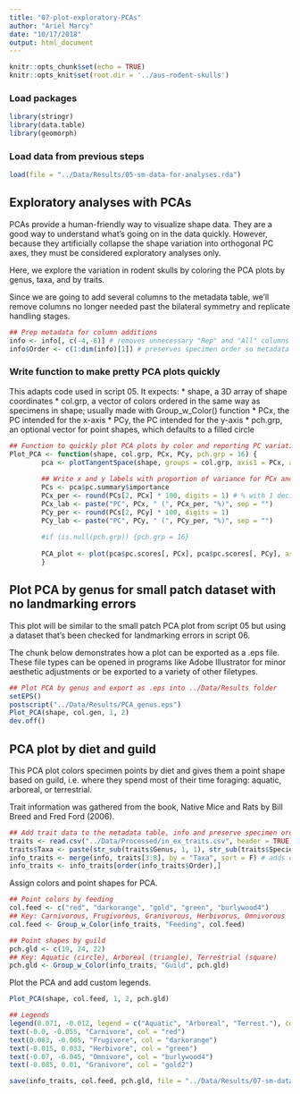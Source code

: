 ```yaml
---
title: "07-plot-exploratory-PCAs"
author: "Ariel Marcy"
date: "10/17/2018"
output: html_document
---
```


```r
knitr::opts_chunk$set(echo = TRUE)
knitr::opts_knit$set(root.dir = '../aus-rodent-skulls')
```

### Load packages
```r
library(stringr)
library(data.table)
library(geomorph)
```

### Load data from previous steps
```r
load(file = "../Data/Results/05-sm-data-for-analyses.rda")
```

## Exploratory analyses with PCAs
PCAs provide a human-friendly way to visualize shape data. They are a good way to understand what's going on in the data quickly. However, because they artificially collapse the shape variation into orthogonal PC axes, they must be considered exploratory analyses only. 

Here, we explore the variation in rodent skulls by coloring the PCA plots by genus, taxa, and by traits.

Since we are going to add several columns to the metadata table, we'll remove columns no longer needed past the bilateral symmetry and replicate handling stages. 
```r
## Prep metadata for column additions
info <- info[, c(-4,-6)] # removes unnecessary "Rep" and "All" columns
info$Order <- c(1:dim(info)[1]) # preserves specimen order so metadata matches shape data
```

### Write function to make pretty PCA plots quickly
This adapts code used in script 05. It expects:
* shape, a 3D array of shape coordinates
* col.grp, a vector of colors ordered in the same way as specimens in shape; usually made with Group_w_Color() function
* PCx, the PC intended for the x-axis
* PCy, the PC intended for the y-axis
* pch.grp, an optional vector for point shapes, which defaults to a filled circle
```r
## Function to quickly plot PCA plots by color and reporting PC variation in %
Plot_PCA <- function(shape, col.grp, PCx, PCy, pch.grp = 16) {
        pca <- plotTangentSpace(shape, groups = col.grp, axis1 = PCx, axis2 = PCy, verbose = T)
        
        ## Write x and y labels with proportion of variance for PCx and PCy
        PCs <- pca$pc.summary$importance
        PCx_per <- round(PCs[2, PCx] * 100, digits = 1) # % with 1 decimal
        PCx_lab <- paste("PC", PCx, " (", PCx_per, "%)", sep = "")
        PCy_per <- round(PCs[2, PCy] * 100, digits = 1)
        PCy_lab <- paste("PC", PCy, " (", PCy_per, "%)", sep = "")
        
        #if (is.null(pch.grp)) {pch.grp = 16}
        
        PCA_plot <- plot(pca$pc.scores[, PCx], pca$pc.scores[, PCy], asp = T, xlab = PCx_lab, ylab = PCy_lab, col = col.grp, pch = pch.grp, cex = 1.5, bg = col.grp, cex.axis = 1.3, cex.lab = 1.3)
        }
```

## Plot PCA by genus for small patch dataset with no landmarking errors
This plot will be similar to the small patch PCA plot from script 05 but using a dataset that's been checked for landmarking errors in script 06.

The chunk below demonstrates how a plot can be exported as a .eps file. These file types can be opened in programs like Adobe Illustrator for minor aesthetic adjustments or be exported to a variety of other filetypes.
```r
## Plot PCA by genus and export as .eps into ../Data/Results folder
setEPS()
postscript("../Data/Results/PCA_genus.eps")
Plot_PCA(shape, col.gen, 1, 2)
dev.off()
```

## PCA plot by diet and guild
This PCA plot colors specimen points by diet and gives them a point shape based on guild, i.e. where they spend most of their time foraging: aquatic, arboreal, or terrestrial.

Trait information was gathered from the book, Native Mice and Rats by Bill Breed and Fred Ford (2006). 
```r
## Add trait data to the metadata table, info and preserve specimen order
traits <- read.csv("../Data/Processed/in_ex_traits.csv", header = TRUE)
traits$Taxa <- paste(str_sub(traits$Genus, 1, 1), str_sub(traits$Species, 1, 3), sep = "_") # make matching Taxa column
info_traits <- merge(info, traits[3:8], by = "Taxa", sort = F) # adds only new columns from the trait data frame
info_traits <- info_traits[order(info_traits$Order),] 
```

Assign colors and point shapes for PCA.
```r
## Point colors by feeding
col.feed <- c("red", "darkorange", "gold", "green", "burlywood4")
## Key: Carnivorous, Frugivorous, Granivorous, Herbivorus, Omnivorous
col.feed <- Group_w_Color(info_traits, "Feeding", col.feed)

## Point shapes by guild
pch.gld <- c(19, 24, 22)
## Key: Aquatic (circle), Arboreal (triangle), Terrestrial (square)
pch.gld <- Group_w_Color(info_traits, "Guild", pch.gld)
```

Plot the PCA and add custom legends.
```r
Plot_PCA(shape, col.feed, 1, 2, pch.gld)

## Legends
legend(0.071, -0.012, legend = c("Aquatic", "Arboreal", "Terrest."), col = "black", border = NULL, pch = c(21, 24, 22))
text(-0.0, -0.055, "Carnivore", col = "red")
text(0.083, -0.005, "Frugivore", col = "darkorange")
text(-0.015, 0.033, "Herbivore", col = "green")
text(-0.07, -0.045, "Omnivore", col = "burlywood4")
text(-0.085, 0.01, "Granivore", col = "gold2")
```

```r
save(info_traits, col.feed, pch.gld, file = "../Data/Results/07-sm-data-w-traits.rda")
```